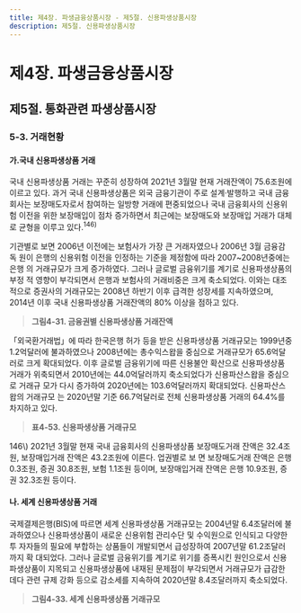 ```yaml
---
title: 제4장. 파생금융상품시장 - 제5절. 신용파생상품시장
description: 제5절. 신용파생상품시장
---
```


# 제4장. 파생금융상품시장

## 제5절. 통화관련 파생상품시장

### 5-3. 거래현황

#### 가.국내 신용파생상품 거래

국내 신용파생상품 거래는 꾸준히 성장하여 2021년 3월말 현재 거래잔액이 75.6조원에
이르고 있다. 과거 국내 신용파생상품은 외국 금융기관이 주로 설계·발행하고 국내 금융
회사는 보장매도자로서 참여하는 일방향 거래에 편중되었으나 국내 금융회사의 신용위
험 이전을 위한 보장매입이 점차 증가하면서 최근에는 보장매도와 보장매입 거래가 대체
로 균형을 이루고 있다.$^{146)}$

기관별로 보면 2006년 이전에는 보험사가 가장 큰 거래자였으나 2006년 3월 금융감독
원이 은행의 신용위험 이전을 인정하는 기준을 제정함에 따라 2007~2008년중에는 은행
의 거래규모가 크게 증가하였다. 그러나 글로벌 금융위기를 계기로 신용파생상품의 부정
적 영향이 부각되면서 은행과 보험사의 거래비중은 크게 축소되었다. 이와는 대조적으로
증권사의 거래규모는 2008년 하반기 이후 급격한 성장세를 지속하였으며, 2014년 이후
국내 신용파생상품 거래잔액의 80% 이상을 점하고 있다.

> __그림4-31. 금융권별 신용파생상품 거래잔액__

<GCenterImg src ="/fm/4-31.png" caption="그림4-31. 금융권별 신용파생상품 거래잔액"/>

「외국환거래법」에 따라 한국은행 허가 등을 받은 신용파생상품 거래규모는 1999년중
1.2억달러에 불과하였으나 2008년에는 총수익스왑을 중심으로 거래규모가 65.6억달러로
크게 확대되었다. 이후 글로벌 금융위기에 따른 신용불안 확산으로 신용파생상품 거래가
위축되면서 2010년에는 44.0억달러까지 축소되었다가 신용파산스왑을 중심으로 거래규
모가 다시 증가하여 2020년에는 103.6억달러까지 확대되었다. 신용파산스왑의 거래규모
는 2020년말 기준 66.7억달러로 전체 신용파생상품 거래의 64.4%를 차지하고 있다.

> __표4-53. 신용파생상품 거래규모__

<GCenterImg src ="/fm/t4-53.png" caption="표4-53. 신용파생상품 거래규모"/>

<GComment>
146\) 2021년 3월말 현재 국내 금융회사의 신용파생상품 보장매도거래 잔액은 32.4조원, 보장매입거래 잔액은 43.2조원에 이른다. 업권별로 보
면 보장매도거래 잔액은 은행 0.3조원, 증권 30.8조원, 보험 1.1조원 등이며, 보장매입거래 잔액은 은행 10.9조원, 증권 32.3조원 등이다.
</GComment>



#### 나. 세계 신용파생상품 거래

국제결제은행(BIS)에 따르면 세계 신용파생상품 거래규모는 2004년말 6.4조달러에 불
과하였으나 신용파생상품이 새로운 신용위험 관리수단 및 수익원으로 인식되고 다양한 투
자자들의 필요에 부합하는 상품들이 개발되면서 급성장하여 2007년말 61.2조달러까지 확
대되었다. 그러나 글로벌 금융위기를 계기로 위기를 증폭시킨 원인으로서 신용파생상품이
지목되고 신용파생상품에 내재된 문제점이 부각되면서 거래규모가 급감한 데다 관련 규제
강화 등으로 감소세를 지속하여 2020년말 8.4조달러까지 축소되었다.

> __그림4-33. 세계 신용파생상품 거래규모__

<GCenterImg src ="/fm/4-33.png" caption="그림4-33. 세계 신용파생상품 거래규모"/>